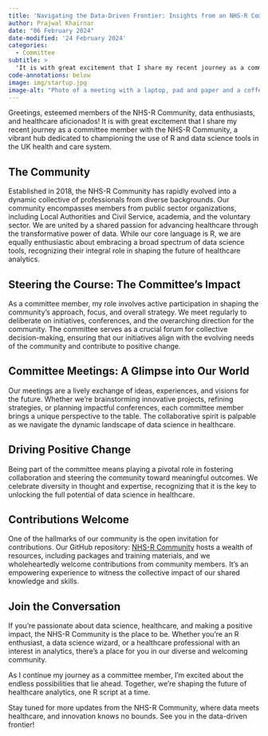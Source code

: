```yaml
---
title: 'Navigating the Data-Driven Frontier: Insights from an NHS-R Committee Member'
author: Prajwal Khairnar
date: "06 February 2024"
date-modified: '24 February 2024'
categories:
  - Committee
subtitle: >
  'It is with great excitement that I share my recent journey as a committee member with the NHS-R Community, a vibrant hub dedicated to championing the use of R and data science tools in the UK health and care system.'
code-annotations: below
image: img/startup.jpg
image-alt: "Photo of a meeting with a laptop, pad and paper and a coffee mug."
---
```


<!-- Image by <a href="https://pixabay.com/users/startupstockphotos-690514/?utm_source=link-attribution&utm_medium=referral&utm_campaign=image&utm_content=594090">StartupStockPhotos</a> from <a href="https://pixabay.com//?utm_source=link-attribution&utm_medium=referral&utm_campaign=image&utm_content=594090">Pixabay</a> -->

Greetings, esteemed members of the NHS-R Community, data enthusiasts, and healthcare aficionados! It is with great excitement that I share my recent journey as a committee member with the NHS-R Community, a vibrant hub dedicated to championing the use of R and data science tools in the UK health and care system.

## The Community

Established in 2018, the NHS-R Community has rapidly evolved into a dynamic collective of professionals from diverse backgrounds. Our community encompasses members from public sector organizations, including Local Authorities and Civil Service, academia, and the voluntary sector. We are united by a shared passion for advancing healthcare through the transformative power of data. While our core language is R, we are equally enthusiastic about embracing a broad spectrum of data science tools, recognizing their integral role in shaping the future of healthcare analytics.

## Steering the Course: The Committee's Impact

As a committee member, my role involves active participation in shaping the community's approach, focus, and overall strategy. We meet regularly to deliberate on initiatives, conferences, and the overarching direction for the community. The committee serves as a crucial forum for collective decision-making, ensuring that our initiatives align with the evolving needs of the community and contribute to positive change.

## Committee Meetings: A Glimpse into Our World

Our meetings are a lively exchange of ideas, experiences, and visions for the future. Whether we're brainstorming innovative projects, refining strategies, or planning impactful conferences, each committee member brings a unique perspective to the table. The collaborative spirit is palpable as we navigate the dynamic landscape of data science in healthcare.

## Driving Positive Change

Being part of the committee means playing a pivotal role in fostering collaboration and steering the community toward meaningful outcomes. We celebrate diversity in thought and expertise, recognizing that it is the key to unlocking the full potential of data science in healthcare.

## Contributions Welcome

One of the hallmarks of our community is the open invitation for contributions. Our GitHub repository: [NHS-R Community](https://github.com/nhs-r-community) hosts a wealth of resources, including packages and training materials, and we wholeheartedly welcome contributions from community members. It's an empowering experience to witness the collective impact of our shared knowledge and skills.

## Join the Conversation

If you're passionate about data science, healthcare, and making a positive impact, the NHS-R Community is the place to be. Whether you're an R enthusiast, a data science wizard, or a healthcare professional with an interest in analytics, there's a place for you in our diverse and welcoming community.

As I continue my journey as a committee member, I'm excited about the endless possibilities that lie ahead. Together, we're shaping the future of healthcare analytics, one R script at a time.

Stay tuned for more updates from the NHS-R Community, where data meets healthcare, and innovation knows no bounds. See you in the data-driven frontier!
